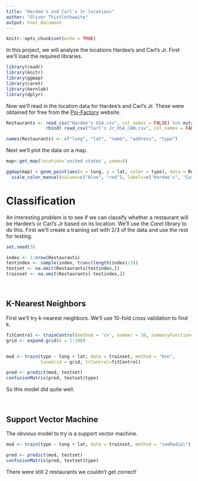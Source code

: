 ```yaml
---
title: "Hardee's and Carl's Jr locations"
author: "Oliver Thistlethwaite"
output: html_document
---
```


```r
knitr::opts_chunk$set(echo = TRUE)

```

In this project, we will analyze the locations Hardee's and Carl's Jr. First we'll load the required libraries.

```r

library(readr)
library(knitr)
library(ggmap)
library(caret)
library(kernlab)
library(dplyr)

```

Now we'll read in the location data for Hardee's and Carl's Jr. These were obtained for free from the [Poi-Factory](http://www.poi-factory.com) website. 

```r

Restaurants <- read_csv("Hardee's USA.csv", col_names = FALSE) %>% mutate(type = as.factor("Hardees")) %>%
               rbind( read_csv("Carl's Jr_USA_CAN.csv", col_names = FALSE) %>% mutate(type = as.factor("Carls")) )

names(Restaurants) <- c("long", "lat", "name", "address", "type")

```

Next we'll plot the data on a map.

```r
map<-get_map(location='united states', zoom=4)

ggmap(map) + geom_point(aes(x = long, y = lat, color = type), data = Restaurants, size = 1, alpha = 0.5) +
  scale_color_manual(values=c("blue", "red"), labels=c("Hardee's", "Carl's Jr"))

```

# Classification

An interesting problem is to see if we can classify whether a restaurant will be Hardee's or Carl's Jr based on its location. We'll use the *Caret* library to do this. First we'll create a training set with 2/3 of the data and use the rest for testing.

```r

set.seed(3)

index <- 1:nrow(Restaurants)
testindex <- sample(index, trunc(length(index)/3))
testset <- na.omit(Restaurants[testindex,])
trainset <- na.omit(Restaurants[-testindex,])

```

<br>

## K-Nearest Neighbors

First we'll try k-nearest neighbors. We'll use 10-fold cross validation to find k.

```r

fitControl <- trainControl(method = 'cv', number = 10, summaryFunction=defaultSummary)
grid <- expand.grid(k = 1:100)


mod <- train(type ~ long + lat, data = trainset, method = "knn",
             tuneGrid = grid, trControl=fitControl)

pred <- predict(mod, testset)
confusionMatrix(pred, testset$type)
```

So this model did quite well.

<br>

## Support Vector Machine

The obvious model to try is a support vector machine.

```r

mod <- train(type ~ long + lat, data = trainset, method = "svmRadial")

pred <- predict(mod, testset)
confusionMatrix(pred, testset$type)
```

There were still 2 restaurants we couldn't get correct!


